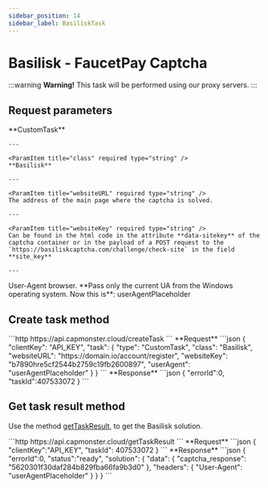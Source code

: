 ```yaml
---
sidebar_position: 14
sidebar_label: BasiliskTask
---
```



# Basilisk - FaucetPay Captcha

<PriceBlockWrap>
  <PriceBlock title="Basilisk" name="basiliskToken"/>
</PriceBlockWrap>

:::warning **Warning!**
This task will be performed using our proxy servers.
:::


## Request parameters
<TabItem value="proxyless" label="RecaptchaV2EnterpriseTaskProxyless (without proxy)" default className="bordered-panel">
    <ParamItem title="type" required type="string" />
    **CustomTask**

    ---

    <ParamItem title="class" required type="string" />
    **Basilisk**

    ---

    <ParamItem title="websiteURL" required type="string" />
    The address of the main page where the captcha is solved.

    ---

    <ParamItem title="websiteKey" required type="string" />
    Can be found in the html code in the attribute **data-sitekey** of the captcha container or in the payload of a POST request to the `https://basiliskcaptcha.com/challenge/check-site` in the field **site_key**

    ---

   <ParamItem title="userAgent" type="string" />
   User-Agent browser. **Pass only the current UA from the Windows operating system. Now this is**: userAgentPlaceholder 

</TabItem>


## Create task method
<TabItem value="proxyless" label="RecaptchaV2TaskProxyless (without proxy)" default className="method-panel">
	<MethodItem>
		```http
		https://api.capmonster.cloud/createTask
		```
	</MethodItem>
	<MethodDescription>
		**Request**
		```json
		{
		   "clientKey": "API_KEY",
		   "task": {
			   "type": "CustomTask",
			   "class": "Basilisk",
			   "websiteURL": "https://domain.io/account/register",
			   "websiteKey": "b7890hre5cf2544b2759c19fb2600897",
			   "userAgent": "userAgentPlaceholder"
		   }
		}
		```
		**Response**
		```json
		{
		  "errorId":0,
		  "taskId":407533072
		}
		```
	</MethodDescription>
</TabItem>


## Get task result method
Use the method [getTaskResult](../api/methods/get-task-result.md), to get the Basilisk solution.

<TabItem value="proxyless" label="GeeTestTaskProxyless (without proxy)" default className="method-panel-full">
	<MethodItem>
		```http
		https://api.capmonster.cloud/getTaskResult
		```
	</MethodItem>
	<MethodDescription>
		**Request**
		```json
		{
		  "clientKey":"API_KEY",
		  "taskId": 407533072
		}
		```
		**Response**
		```json
		{
		   "errorId":0,
		   "status":"ready",
		   "solution": {
			  "data": {
				   "captcha_response": "5620301f30daf284b829fba66fa9b3d0"
			   },
			   "headers": {
				   "User-Agent": "userAgentPlaceholder"
			   }
		   }
		}
		```
	</MethodDescription>
</TabItem>
